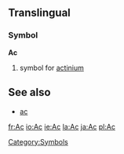 ==Translingual==
===Symbol===
'''Ac'''
#{{chemistry}} symbol for [[actinium]]
[[Category:Symbols]]

== See also ==
*[[ac]]

[[fr:Ac]]
[[io:Ac]]
[[ie:Ac]]
[[la:Ac]]
[[ja:Ac]]
[[pl:Ac]]